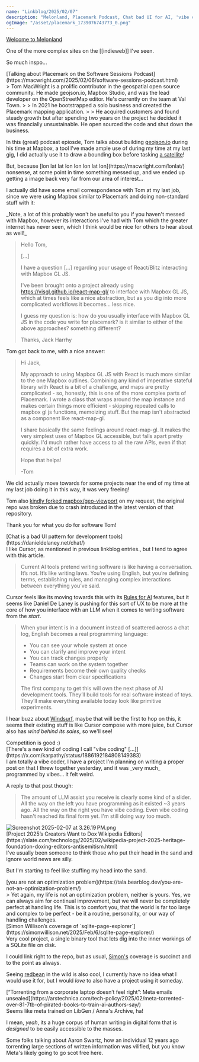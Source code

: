 ```yaml
---
name: "Linkblog/2025/02/07"
description: "Melonland, Placemark Podcast, Chat bad UI for AI, 'vibe coding', Project 2025 Dox, not an optimization problem, `sqlite-page-explorer`, Meta torrents."
ogImage: "/asset/placemark_1739076743773_0.png"
---
```


[Welcome to Melonland](https://melonking.net/)

<div class="ml-[calc(1*1rem)] mb-8">
One of the more complex sites on the [[indieweb]] I've seen.

So much inspo...

</div>
[Talking about Placemark on the Software Sessions Podcast](https://macwright.com/2025/02/06/software-sessions-podcast.html)

<div class="ml-[calc(1*1rem)] mb-8">
> Tom MacWright is a prolific contributor in the geospatial open source community. He made geojson.io, Mapbox Studio, and was the lead developer on the OpenStreetMap editor. He's currently on the team at Val Town.
>
> In 2021 he bootstrapped a solo business and created the Placemark mapping application.
>
> He acquired customers and found steady growth but after spending two years on the project he decided it was financially unsustainable. He open sourced the code and shut down the business.

In this (great) podcast epiosde, Tom talks about building [geojson.io](https://geojson.io/) during his time at Mapbox, a tool I've made ample use of during my time at my last gig, I did actually use it to draw a bounding box before tasking [a satellite](https://en.wikipedia.org/wiki/WorldView-3)!

<div class="ml-[calc(2*1rem)] mb-8">
But, because [lon lat lat lon lon lon lat lon](https://macwright.com/lonlat/) nonsense, at some point in time something messed up, and we ended up getting a image back very far from our area of interest...

</div>
<div class="w-full h-4"></div>

I actually did have some email correspondence with Tom at my last job, since we were using Mapbox similar to Placemark and doing non-standard stuff with it:

<div class="ml-[calc(2*1rem)] mb-8">
_Note, a lot of this probably won't be useful to you if you haven't messed with Mapbox, however its interactions I've had with Tom which the greater internet has never seen, which I think would be nice for others to hear about as well!_

> Hello Tom,
>
> [...]
> 
> I have a question [...] regarding your usage of React/Blitz interacting with Mapbox GL JS.
>
> I've been brought onto a project already using https://visgl.github.io/react-map-gl/ to interface with Mapbox GL JS, which at times feels like a nice abstraction, but as you dig into more complicated workflows it becomes... less nice.
>
> I guess my question is: how do you usually interface with Mapbox GL JS in the code you write for placemark? is it similar to either of the above approaches? something different?
>
> Thanks,
> Jack Harrhy

Tom got back to me, with a nice answer:

> Hi Jack,
>
> My approach to using Mapbox GL JS with React is much more similar to the one Mapbox outlines. Combining any kind of imperative stateful library with React is a bit of a challenge, and maps are pretty complicated - so, honestly, this is one of the more complex parts of Placemark. I wrote a class that wraps around the map instance and makes certain things more efficient - skipping repeated calls to mapbox gl js functions, memoizing stuff. But the map isn't abstracted as a component like react-map-gl.
>
> I share basically the same feelings around react-map-gl. It makes the very simplest uses of Mapbox GL accessible, but falls apart pretty quickly. I'd much rather have access to all the raw APIs, even if that requires a bit of extra work.
>
> Hope that helps!
>
> -Tom

We did actually move towards for some projects near the end of my time at my last job doing it in this way, it was very freeing!

<div class="w-full h-4"></div>

Tom also [kindly forked mapbox/geo-viewport](https://github.com/placemark/geo-viewport) on my request, the original repo was broken due to crash introduced in the latest version of that repository.

Thank you for what you do for software Tom!

</div>
</div>
[Chat is a bad UI pattern for development tools](https://danieldelaney.net/chat/)

<div class="ml-[calc(1*1rem)] mb-8">
I like Cursor, as mentioned in previous linkblog entries., but I tend to agree with this article.

> Current AI tools pretend writing software is like having a conversation. It’s not. It’s like writing laws. You’re using English, but you’re defining terms, establishing rules, and managing complex interactions between everything you’ve said.

Cursor feels like its moving towards this with its [Rules for AI](https://docs.cursor.com/context/rules-for-ai) features, but it seems like Daniel De Laney is pushing for this sort of UX to be more at the core of how you interface with an LLM when it comes to writing software from the _start_.

> When your intent is in a document instead of scattered across a chat log, English becomes a real programming language:
>
> - You can see your whole system at once
> - You can clarify and improve your intent
> - You can track changes properly
> - Teams can work on the system together
> - Requirements become their own quality checks
> - Changes start from clear specifications
>
> The first company to get this will own the next phase of AI development tools. They’ll build tools for real software instead of toys. They’ll make everything available today look like primitive experiments.

I hear buzz about [Windsurf](https://codeium.com/windsurf), maybe that will be the first to hop on this, it seems their existing stuff is like Cursor compose with more juice, but Cursor also has _wind behind its sales_, so we'll see!

<div class="ml-[calc(2*1rem)] mb-8">
Competition is good :)

</div>
</div>
[There's a new kind of coding I call "vibe coding" [...]](https://x.com/karpathy/status/1886192184808149383)

<div class="ml-[calc(1*1rem)] mb-8">
I am totally a vibe coder, I have a project I'm planning on writing a proper post on that I threw together yesterday, and it was _very much_ programmed by vibes... it felt weird.

A reply to that post though:
> The amount of LLM assist you receive is clearly some kind of a slider. All the way on the left you have programming as it existed ~3 years ago. All the way on the right you have vibe coding. Even vibe coding hasn't reached its final form yet. I'm still doing way too much.

<Image src='/asset/Screenshot_2025-02-07_at_3.26.19 PM_1738954582892_0.png' alt='Screenshot 2025-02-07 at 3.26.19 PM.png' width={1426} height={292} />

</div>
[Project 2025’s Creators Want to Dox Wikipedia Editors](https://slate.com/technology/2025/02/wikipedia-project-2025-heritage-foundation-doxing-editors-antisemitism.html)

<div class="ml-[calc(1*1rem)] mb-8">
I've usually been someone to think those who put their head in the sand and ignore world news are silly.

But I'm starting to feel like stuffing my head into the sand.

</div>
[you are not an optimization problem](https://tala.bearblog.dev/you-are-not-an-optimization-problem/)

<div class="ml-[calc(1*1rem)] mb-8">
> Yet again, my life is not an optimization problem, neither is yours. Yes, we can always aim for continual improvement, but we will never be completely perfect at handling life. This is to comfort you, that the world is far too large and complex to be perfect - be it a routine, personality, or our way of handling challenges.

</div>
[Simon Willison’s coverage of `sqlite-page-explorer`](https://simonwillison.net/2025/Feb/6/sqlite-page-explorer/)

<div class="ml-[calc(1*1rem)] mb-8">
Very cool project, a single binary tool that lets dig into the inner workings of a SQLite file on disk.

I could link right to the repo, but as usual, [Simon's](https://simonwillison.net/) coverage is succinct and to the point as always.

Seeing [redbean](https://redbean.dev/) in the wild is also cool, I currently have no idea what I would use it for, but I would _love_ to also have a project using it someday.

</div>
[“Torrenting from a corporate laptop doesn’t feel right”: Meta emails unsealed](https://arstechnica.com/tech-policy/2025/02/meta-torrented-over-81-7tb-of-pirated-books-to-train-ai-authors-say/)

<div class="ml-[calc(1*1rem)] mb-8">
Seems like meta trained on LibGen / Anna's Archive, ha!

I mean, _yeah_, its a huge corpus of human writing in digital form that is _designed_ to be easily accessible to the masses.

Some folks talking about Aaron Swartz, how an individual 12 years ago torrenting large sections of written information was vilified, but you know Meta's likely going to go scot free here.

</div>
